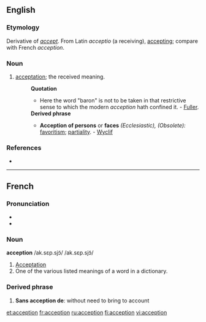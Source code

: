 ==English==

===Etymology===
Derivative of ''[[accept]]''.  From Latin ''acceptio'' (a receiving), [[accepting]]; compare with French ''acception''.

===Noun===
{{en-noun}}

# {{obsolete}} [[acceptation]]; the received meaning.
#:'''Quotation'''
#:*Here the word "baron" is not to be taken in that restrictive sense to which the modern ''acception'' hath confined it. - [[Fuller]]. 
#:'''Derived phrase'''
#:*'''Acception of persons''' or '''faces''' ''(Ecclesiastic), (Obsolete):'' [[favoritism]]; [[partiality]]. - [[Wyclif]]

===References===
*{{R:1913}}

----

==French==

===Pronunciation===
*{{IPA|/ak.sɛp.sjɔ̃/}}
*{{SAMPA|/ak.sEp.sjO~/}}

===Noun===
'''acception''' /ak.sɛp.sjɔ̃/ /ak.sɛp.sjɔ̃/

# [[Acceptation]]
# One of the various listed meanings of a word in a dictionary.

===Derived phrase===
#'''Sans acception de''':  without need to bring to account

[[et:acception]]
[[fr:acception]]
[[ru:acception]]
[[fi:acception]]
[[vi:acception]]
